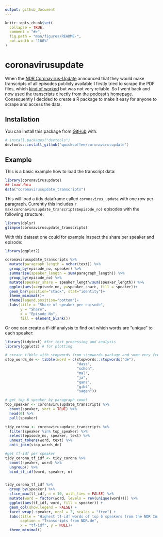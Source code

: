 ```yaml
---
output: github_document
---
```


<!-- README.md is generated from README.Rmd. Please edit that file -->

```r
knitr::opts_chunk$set(
  collapse = TRUE,
  comment = "#>",
  fig.path = "man/figures/README-",
  out.width = "100%"
)
```

# coronavirusupdate

<!-- badges: start -->
<!-- badges: end -->

When the [NDR Coronavirus-Update](https://www.ndr.de/nachrichten/info/podcast4684.html) announced that they would make transcripts of all episodes publicly available I firstly tried to scrape the PDF files, which [kind of worked](https://quickcoffee.netlify.app/post/topic-modelling-on-one-of-germany-s-most-popular-corona-podcast/) but was not very reliable. So I went back and now used the transcripts directly from the [podcast's homepage](https://www.ndr.de/nachrichten/info/Coronavirus-Update-Die-Podcast-Folgen-als-Skript,podcastcoronavirus102.html).  
Consequently I decided to create a R package to make it easy for anyone to scrape and access the data.

## Installation

You can install this package from [GitHub](https://github.com/) with:

``` r
# install.packages("devtools")
devtools::install_github("quickcoffee/coronavirusupdate")
```
## Example

This is a basic example how to load the transcript data:

```r
library(coronavirusupdate)
## load data
data("coronavirusupdate_transcripts")
```

This will load a tidy dataframe called `coronavirus_update` with one row per 
paragraph. Currently this includes `r max(coronavirusupdate_transcripts$episode_no)` 
episodes with the following structure:

```r
library(dplyr)
glimpse(coronavirusupdate_transcripts)
```

With this dataset one could for example inspect the share per speaker and 
episode:

```r
library(ggplot2)

coronavirusupdate_transcripts %>%
  mutate(paragraph_length = nchar(text)) %>% 
  group_by(episode_no, speaker) %>% 
  summarise(speaker_length = sum(paragraph_length)) %>% 
  group_by(episode_no) %>% 
  mutate(speaker_share = speaker_length/sum(speaker_length)) %>% 
  ggplot(aes(x=episode_no, y=speaker_share, fill = speaker))+
  geom_bar(position="stack", stat="identity")+
  theme_minimal()+
  theme(legend.position="bottom")+
  labs(title = "Share of speaker per episode",
       y = "Share",
       x = "Episode No",
       fill = element_blank())
```

Or one can create a tf-idf analysis to find out which words are "unique" to each speaker:

```r
library(tidytext) #for text processing and analysis
library(ggplot2) # for plotting

# create tibble with stopwords from stopwords package and some very frequent words in the corpus
stop_words_de <- tibble(word = c(stopwords::stopwords("de"),
                                 "dass",
                                 "schon",
                                 "mal",
                                 "ja",
                                 "ganz",
                                 "gibt",
                                 "sagen"))

# get top 6 speaker by paragraph count
top_speaker <- coronavirusupdate_transcripts %>% 
  count(speaker, sort = TRUE) %>% 
  head(6) %>% 
  pull(speaker)

tidy_corona <- coronavirusupdate_transcripts %>%
  filter(speaker %in% top_speaker) %>%
  select(episode_no, speaker, text) %>%
  unnest_tokens(word, text) %>% 
  anti_join(stop_words_de)

#get tf-idf per speaker
tidy_corona_tf_idf <- tidy_corona %>%
  count(speaker, word) %>% 
  ungroup() %>% 
  bind_tf_idf(word, speaker, n)


tidy_corona_tf_idf %>% 
  group_by(speaker) %>% 
  slice_max(tf_idf, n = 10, with_ties = FALSE) %>% 
  mutate(word = factor(word, levels = rev(unique(word)))) %>%
  ggplot(aes(tf_idf, word, fill = speaker)) +
  geom_col(show.legend = FALSE) +
  facet_wrap(~speaker, ncol = 2, scales = "free") +
  labs(title = "Highest tf-idf words of top 6 speakers from the NDR Coronavirusupdate",
       caption = "Transcripts from NDR.de",
       x = "tf-idf", y = NULL)+
  theme_minimal()
```

